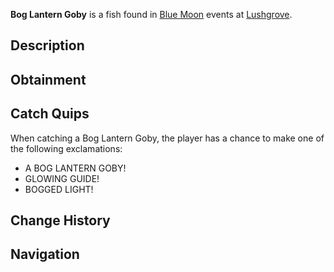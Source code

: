{{FishInfobox
|image          = Bog Lantern Goby.png
|rarity         = Legendary
|sea            = Second Sea
|location       = [[Blue Moon - Second Sea]]
|sublocation    = 
|sources        = Fishing Rod
|radar_location = 
|prog_speed     = +30
|xp             = 5425
|weather        = Foggy
|time           = 
|season         = Winter
|bait           = Crystal Bananas
|base_weight    = 4
|base_value     = 1750
|weight_range   = 2.5
|base_chance    = 70
|base_resil     = 45
}}
'''Bog Lantern Goby''' is a {{Rarity|Legendary}} fish found in [[Blue Moon]] events at [[Lushgrove]].

== Description ==
{{Description|A tiny fish with a large black eyes, looming within the bog's depths.|Bestiary Entry}}

== Obtainment ==
{{Description|It gleams where the fog hides the secrets.|Bestiary Hint}}
{{Fish Availability|
Blue Moon/Second Sea
|top_rods      = 
Steady Rod\324429.83\409322.99;
Frostfire Rod\319954.93\403677.16;
North-Star Rod\217321.54\402385.25;
Event Horizon Rod\215791.1\399551.55;
Astral Rod\215791.1\399551.55;
Training Rod\163977.94\346147.32;
Free Spirit Rod\176157.22\563939.81;
Azure Of Lagoon\156694.97\527571.09;
Astralhook Rod\164973.41\514366.3;
Great Rod of Oscar\173805.83\508715.11;
Carrot Rod\150626.39\505866.67;
Flimsy Rod\174351.84\394814.1;
Magnet Rod\128143.64\398998.7;
Trident Rod\145255.38\333413.35;
Blazebringer Rod\141709.98\484283.55;
Verdant Shear Rod\132026.71\458276.27;
No-Life Rod\108789.03\300732.18;
Seraphic Rod\97755.07\296855.51;
Ethereal Prism Rod\96831.09\294878.77;
Challenger's Rod\95677.3\294843.54;
Rod Of The Forgotten Fang\93418.11\284009.74;
Depthseeker Rod\92767.02\277142.9;
Rod Of The Exalted One\92031.63\282633.59;
Avalanche Rod\91144.78\274902.09;
Rod Of The Depths\91136.29\282426.79;
Volcanic Rod\90969.76\282001.34;
Zeus Rod\90633.48\281359.06
|recommended   = Free Spirit Rod
}}

== Catch Quips ==
When catching a Bog Lantern Goby, the player has a chance to make one of the following exclamations:
* A BOG LANTERN GOBY!
* GLOWING GUIDE!
* BOGGED LIGHT!

== Change History ==
{{Change History|{{subst:Current Version}}}}

== Navigation ==
{{Fish Navbox|Blue Moon - Second Sea}}